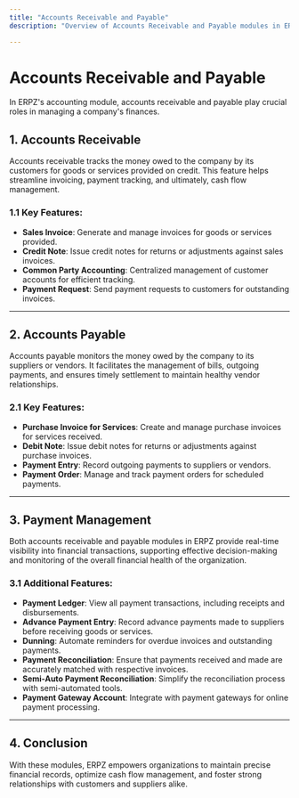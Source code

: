 ```yaml
---
title: "Accounts Receivable and Payable"
description: "Overview of Accounts Receivable and Payable modules in ERPZ, including features like Purchase Invoice, Sales Invoice, Payment Entry, and more."

---
```


# Accounts Receivable and Payable

In ERPZ's accounting module, accounts receivable and payable play crucial roles in managing a company's finances.

## 1. Accounts Receivable

Accounts receivable tracks the money owed to the company by its customers for goods or services provided on credit. This feature helps streamline invoicing, payment tracking, and ultimately, cash flow management.

### 1.1 Key Features:
- **Sales Invoice**: Generate and manage invoices for goods or services provided.
- **Credit Note**: Issue credit notes for returns or adjustments against sales invoices.
- **Common Party Accounting**: Centralized management of customer accounts for efficient tracking.
- **Payment Request**: Send payment requests to customers for outstanding invoices.

---

## 2. Accounts Payable

Accounts payable monitors the money owed by the company to its suppliers or vendors. It facilitates the management of bills, outgoing payments, and ensures timely settlement to maintain healthy vendor relationships.

### 2.1 Key Features:
- **Purchase Invoice for Services**: Create and manage purchase invoices for services received.
- **Debit Note**: Issue debit notes for returns or adjustments against purchase invoices.
- **Payment Entry**: Record outgoing payments to suppliers or vendors.
- **Payment Order**: Manage and track payment orders for scheduled payments.

---

## 3. Payment Management

Both accounts receivable and payable modules in ERPZ provide real-time visibility into financial transactions, supporting effective decision-making and monitoring of the overall financial health of the organization.

### 3.1 Additional Features:
- **Payment Ledger**: View all payment transactions, including receipts and disbursements.
- **Advance Payment Entry**: Record advance payments made to suppliers before receiving goods or services.
- **Dunning**: Automate reminders for overdue invoices and outstanding payments.
- **Payment Reconciliation**: Ensure that payments received and made are accurately matched with respective invoices.
- **Semi-Auto Payment Reconciliation**: Simplify the reconciliation process with semi-automated tools.
- **Payment Gateway Account**: Integrate with payment gateways for online payment processing.

---

## 4. Conclusion

With these modules, ERPZ empowers organizations to maintain precise financial records, optimize cash flow management, and foster strong relationships with customers and suppliers alike.
